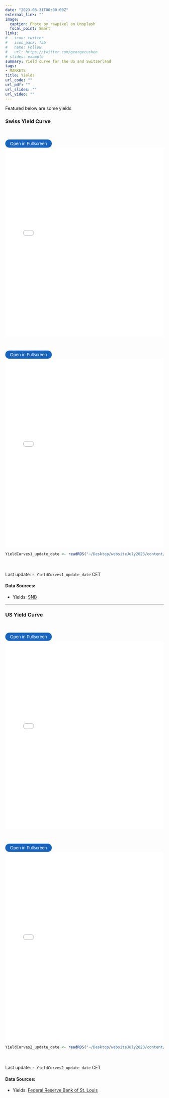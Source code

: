```yaml
---
date: "2023-08-31T00:00:00Z"
external_link: ""
image: 
  caption: Photo by rawpixel on Unsplash
  focal_point: Smart
links:
# - icon: twitter
#   icon_pack: fab
#   name: Follow
#   url: https://twitter.com/georgecushen
# slides: example
summary: Yield curve for the US and Switzerland
tags:
- MARKETS
title: Yields
url_code: ""
url_pdf: ""
url_slides: ""
url_video: ""
---
```

<!-- {{< load-plotly >}} -->

<!-- Load Plotly JavaScript library -->
<script src="https://cdn.plot.ly/plotly-latest.min.js"></script>

<!-- Add the toggle fullscreen function -->
<script>
    function toggleFullscreen(iframeId) {
        let iframe = document.getElementById(iframeId);
        if (iframe.requestFullscreen) {
            iframe.requestFullscreen();
        } else if (iframe.mozRequestFullScreen) { /* Firefox */
            iframe.mozRequestFullScreen();
        } else if (iframe.webkitRequestFullscreen) { /* Chrome, Safari & Opera */
            iframe.webkitRequestFullscreen();
        } else if (iframe.msRequestFullscreen) { /* IE/Edge */
            iframe.msRequestFullscreen();
        }
    }
</script>

Featured below are some yields

### Swiss Yield Curve
<br> 

<button onclick="toggleFullscreen('iframe1')" style="font-size: 14px; padding: 5px 15px; border: none; border-radius: 20px; background-color: #1664c0; color: white; cursor: pointer; transition: background-color 0.3s;" onmouseover="this.style.backgroundColor='#0056b3'" onmouseout="this.style.backgroundColor='#007BFF'">Open in Fullscreen</button>
<iframe id="iframe1" src="plot_3d_Swiss_yield_curve.html" width="100%" height="600px" frameborder="0"> </iframe>

<br> 

<button onclick="toggleFullscreen('iframe2')" style="font-size: 14px; padding: 5px 15px; border: none; border-radius: 20px; background-color: #1664c0; color: white; cursor: pointer; transition: background-color 0.3s;" onmouseover="this.style.backgroundColor='#0056b3'" onmouseout="this.style.backgroundColor='#007BFF'">Open in Fullscreen</button>
<iframe id="iframe2" src="plot_simple_Swiss_yield_curve.html" width="100%" height="600px" frameborder="0"> </iframe>


```r
YieldCurves1_update_date <- readRDS("~/Desktop/websiteJuly2023/content/project/YieldCurves/plot_3d_Swiss_yield_curve_update_date.rds")
``` 

<br> <br> 
Last update: `r YieldCurves1_update_date` CET

#### Data Sources: 
* Yields: [SNB](https://data.snb.ch/api/cube/rendoblid/data/csv/de)
  
***


### US Yield Curve
<br> 

<button onclick="toggleFullscreen('iframe3')" style="font-size: 14px; padding: 5px 15px; border: none; border-radius: 20px; background-color: #1664c0; color: white; cursor: pointer; transition: background-color 0.3s;" onmouseover="this.style.backgroundColor='#0056b3'" onmouseout="this.style.backgroundColor='#007BFF'">Open in Fullscreen</button>
<iframe id="iframe3" src="plot_3d_US_yield_curve.html" width="100%" height="600px" frameborder="0"> </iframe>

<br> 

<button onclick="toggleFullscreen('iframe4')" style="font-size: 14px; padding: 5px 15px; border: none; border-radius: 20px; background-color: #1664c0; color: white; cursor: pointer; transition: background-color 0.3s;" onmouseover="this.style.backgroundColor='#0056b3'" onmouseout="this.style.backgroundColor='#007BFF'">Open in Fullscreen</button>
<iframe id="iframe4" src="plot_simple_US_yield_curve.html" width="100%" height="600px" frameborder="0"> </iframe>

```r
YieldCurves2_update_date <- readRDS("~/Desktop/websiteJuly2023/content/project/YieldCurves/plot_3d_US_yield_curve_update_date.rds")
``` 

<br> <br> 
Last update: `r YieldCurves2_update_date` CET

#### Data Sources: 
* Yields: [Federal Reserve Bank of St. Louis](https://fred.stlouisfed.org/searchresults/?st=Market%20Yield%20on%20U.S.%20Treasury%20Securities)

